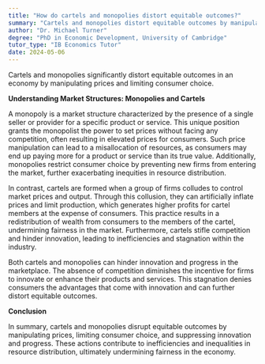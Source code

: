 ```yaml
---
title: "How do cartels and monopolies distort equitable outcomes?"
summary: "Cartels and monopolies distort equitable outcomes by manipulating prices and limiting consumer choice."
author: "Dr. Michael Turner"
degree: "PhD in Economic Development, University of Cambridge"
tutor_type: "IB Economics Tutor"
date: 2024-05-06
---
```


Cartels and monopolies significantly distort equitable outcomes in an economy by manipulating prices and limiting consumer choice.

**Understanding Market Structures: Monopolies and Cartels**

A monopoly is a market structure characterized by the presence of a single seller or provider for a specific product or service. This unique position grants the monopolist the power to set prices without facing any competition, often resulting in elevated prices for consumers. Such price manipulation can lead to a misallocation of resources, as consumers may end up paying more for a product or service than its true value. Additionally, monopolies restrict consumer choice by preventing new firms from entering the market, further exacerbating inequities in resource distribution.

In contrast, cartels are formed when a group of firms colludes to control market prices and output. Through this collusion, they can artificially inflate prices and limit production, which generates higher profits for cartel members at the expense of consumers. This practice results in a redistribution of wealth from consumers to the members of the cartel, undermining fairness in the market. Furthermore, cartels stifle competition and hinder innovation, leading to inefficiencies and stagnation within the industry.

Both cartels and monopolies can hinder innovation and progress in the marketplace. The absence of competition diminishes the incentive for firms to innovate or enhance their products and services. This stagnation denies consumers the advantages that come with innovation and can further distort equitable outcomes.

**Conclusion**

In summary, cartels and monopolies disrupt equitable outcomes by manipulating prices, limiting consumer choice, and suppressing innovation and progress. These actions contribute to inefficiencies and inequalities in resource distribution, ultimately undermining fairness in the economy.
    